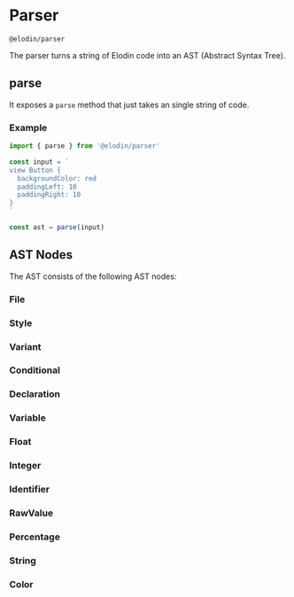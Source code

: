 

# Parser

`@elodin/parser`

The parser turns a string of Elodin code into an AST (Abstract Syntax Tree).

## parse

It exposes a `parse` method that just takes an single string of code.

### Example

```javascript
import { parse } from '@elodin/parser'

const input = `
view Button {
  backgroundColor: red
  paddingLeft: 10
  paddingRight: 10
}
`

const ast = parse(input)
```

## AST Nodes

The AST consists of the following AST nodes:

### File

### Style

### Variant

### Conditional

### Declaration

### Variable

### Float

### Integer

### Identifier

### RawValue

### Percentage

### String

### Color
